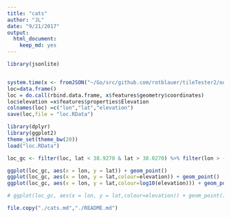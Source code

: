 ```yaml
---
title: "cats"
author: "JL"
date: "9/21/2017"
output: 
  html_document: 
    keep_md: yes
---
```


```r
library(jsonlite)


system.time(x <- fromJSON("~/Go/src/github.com/rotblauer/tileTester2/out.json"))
loc=data.frame()
loc = do.call(rbind.data.frame, x$features$geometry$coordinates)
loc$elevation =x$features$properties$Elevation
colnames(loc) =c("lon","lat","elevation")
save(loc,file = "loc.RData")
```

```r

library(dplyr)
library(ggplot2)
theme_set(theme_bw(20))
load("loc.RData")

loc_gc <- filter(loc, lat < 38.9270 & lat > 38.0270) %>% filter(lon > -90.6994& lon < -90.0)

ggplot(loc_gc, aes(x = lon, y = lat)) + geom_point()
ggplot(loc_gc, aes(x = lon, y = lat,colour=elevation)) + geom_point()
ggplot(loc_gc, aes(x = lon, y = lat,colour=log10(elevation))) + geom_point()

# ggplot(loc_gc, aes(x = lon, y = lat,colour=elevation)) + geom_point()

file.copy("./cats.md","./README.md")
```

